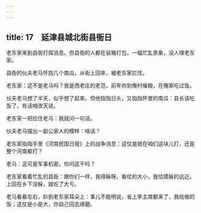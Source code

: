 ```yaml
---
---
---
```

title: 17　延津县城北街县衙日
---




老东家来到县衙打探消息。但县衙的人都在装箱打包，一幅忙乱景象，没人理老东家。

县衙的伙夫老马怀抱几个南瓜，从街上回来，被老东家拦住。

老东家：这不是老马吗？我是西老庄的老范，前年你到俺村催粮，在俺家吃过饭。

伙夫老马想了半天，似乎想了起来，但他指指日头，又指指怀里的南瓜：县长该吃饭了，有话咱改天说。

老东家一把拉住老马：我就问一句话。

伙夫老马摆出一副公家人的模样：啥话？

老东家指指手里《河南民国日报》上的战争消息：这仗是就在咱们这块儿打，还是整个河南都打？

老马：这可是军事机密，你问这干吗？

老东家看着忙乱的县衙：跟你们一样，我得躲呀。看仗的大小，我估摸躲的远近。上回在乡下没躲，就吃了大亏。

老马看看左右，趴到老东家耳朵上：事儿不能明说，省上李主席都来了，我给做的饭；这仗是小是大，你自己回去琢磨。